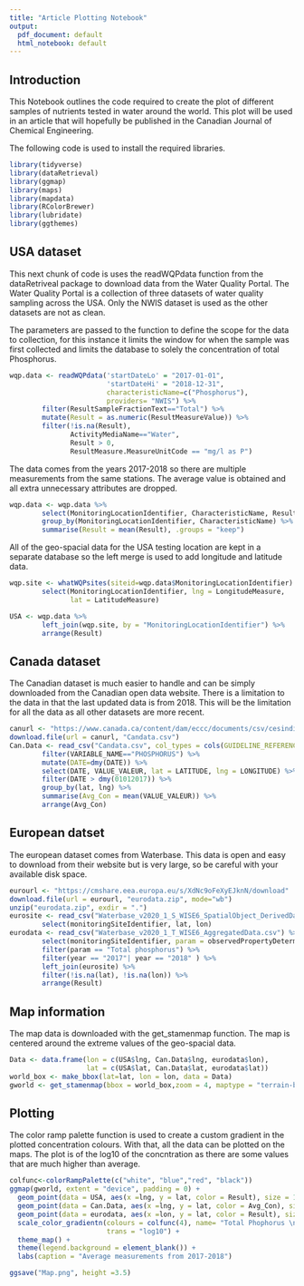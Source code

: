 ```yaml
---
title: "Article Plotting Notebook"
output:
  pdf_document: default
  html_notebook: default
---
```

## Introduction

This Notebook outlines the code required to create the plot of different samples
of nutrients tested in water around the world. This plot will be used in an article
that will hopefully be published in the Canadian Journal of Chemical Engineering. 

The following code is used to install the required libraries. 
```r
library(tidyverse)
library(dataRetrieval)
library(ggmap)
library(maps)
library(mapdata)
library(RColorBrewer)
library(lubridate)
library(ggthemes)
```

## USA dataset

This next chunk of code is uses the readWQPdata function from the dataRetriveal package
to download data from the Water Quality Portal. The Water Quality Portal is a collection
of three datasets of water quality sampling across the USA. Only the NWIS dataset is used 
as the other datasets are not as clean. 

The parameters are passed to the function to define the scope for the data to collection,
for this instance it limits the window for when the sample was first collected and
limits the database to solely the concentration of total Phosphorus.

```r
wqp.data <- readWQPdata('startDateLo' = "2017-01-01", 
                        'startDateHi' = "2018-12-31", 
                        characteristicName=c("Phosphorus"),
                        providers= "NWIS") %>%
        filter(ResultSampleFractionText=="Total") %>%
        mutate(Result = as.numeric(ResultMeasureValue)) %>%
        filter(!is.na(Result),
               ActivityMediaName=="Water",
               Result > 0,
               ResultMeasure.MeasureUnitCode == "mg/l as P")
```

The data comes from the years 2017-2018 so there are multiple measurements from the 
same stations. The average value is obtained and all extra unnecessary attributes 
are dropped. 

```r
wqp.data <- wqp.data %>%
        select(MonitoringLocationIdentifier, CharacteristicName, Result) %>%
        group_by(MonitoringLocationIdentifier, CharacteristicName) %>%
        summarise(Result = mean(Result), .groups = "keep")
```

All of the geo-spacial data for the USA testing location are kept in a separate 
database so the left merge is used to add longitude and latitude data. 

```r
wqp.site <- whatWQPsites(siteid=wqp.data$MonitoringLocationIdentifier) %>%
        select(MonitoringLocationIdentifier, lng = LongitudeMeasure,
               lat = LatitudeMeasure)

USA <- wqp.data %>% 
        left_join(wqp.site, by = "MonitoringLocationIdentifier") %>%
        arrange(Result)
```

## Canada dataset

The Canadian dataset is much easier to handle and can be simply downloaded from the
Canadian open data website. There is a limitation to the data in that the last updated 
data is from 2018. This will be the limitation for all the data as all other datasets 
are more recent. 

```r
canurl <- "https://www.canada.ca/content/dam/eccc/documents/csv/cesindicators/water-quality-canadian-rivers/2020/wqi-federal-raw-data-2020-iqe-donnees-brutes-fed.csv"
download.file(url = canurl, "Candata.csv")
Can.Data <- read_csv("Candata.csv", col_types = cols(GUIDELINE_REFERENCE_RECOMMANDATION = col_character())) %>%
        filter(VARIABLE_NAME=="PHOSPHORUS") %>%
        mutate(DATE=dmy(DATE)) %>%
        select(DATE, VALUE_VALEUR, lat = LATITUDE, lng = LONGITUDE) %>%
        filter(DATE > dmy(01012017)) %>%
        group_by(lat, lng) %>%
        summarise(Avg_Con = mean(VALUE_VALEUR)) %>%
        arrange(Avg_Con)
```

## European datset

The european dataset comes from Waterbase. This data is open and easy to download
from their website but is very large, so be careful with your available disk space. 

```r
eurourl <- "https://cmshare.eea.europa.eu/s/XdNc9oFeXyEJknN/download"
download.file(url = eurourl, "eurodata.zip", mode="wb")
unzip("eurodata.zip", exdir = ".")
eurosite <- read_csv("Waterbase_v2020_1_S_WISE6_SpatialObject_DerivedData.csv") %>%
        select(monitoringSiteIdentifier, lat, lon)
eurodata <- read_csv("Waterbase_v2020_1_T_WISE6_AggregatedData.csv") %>%
        select(monitoringSiteIdentifier, param = observedPropertyDeterminandLabel, year = phenomenonTimeReferenceYear,Result = resultMeanValue ) %>%
        filter(param == "Total phosphorus") %>%
        filter(year == "2017"| year == "2018" ) %>%
        left_join(eurosite) %>%
        filter(!is.na(lat), !is.na(lon)) %>%
        arrange(Result)
```

## Map information

The map data is downloaded with the get_stamenmap function. The map is centered 
around the extreme values of the geo-spacial data. 

```r
Data <- data.frame(lon = c(USA$lng, Can.Data$lng, eurodata$lon),
                   lat = c(USA$lat, Can.Data$lat, eurodata$lat))
world_box <- make_bbox(lat=lat, lon = lon, data = Data)
gworld <- get_stamenmap(bbox = world_box,zoom = 4, maptype = "terrain-background")
```

## Plotting

The color ramp palette function is used to create a custom gradient in the plotted
concentration colours. With that, all the data can be plotted on the maps. The plot
is of the log10 of the concntration as there are some values that are much higher than 
average. 

```r
colfunc<-colorRampPalette(c("white", "blue","red", "black"))
ggmap(gworld, extent = "device", padding = 0) +
  geom_point(data = USA, aes(x =lng, y = lat, color = Result), size = 1.5, alpha = 0.5) +
  geom_point(data = Can.Data, aes(x =lng, y = lat, color = Avg_Con), size = 1.5, alpha = 0.5) +
  geom_point(data = eurodata, aes(x =lon, y = lat, color = Result), size = 1.5, alpha = 0.5) + 
  scale_color_gradientn(colours = colfunc(4), name= "Total Phophorus \n Concentration (mg/L)", 
                        trans = "log10") +
  theme_map() +
  theme(legend.background = element_blank()) + 
  labs(caption = "Average measurements from 2017-2018")

ggsave("Map.png", height =3.5)
```
